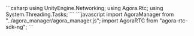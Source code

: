 <PlatformWrapper platform="unity">
```csharp
using UnityEngine.Networking;
using Agora.Rtc;
using System.Threading.Tasks;
```
</PlatformWrapper>
<PlatformWrapper platform="web">
```javascript
import AgoraManager from "../agora_manager/agora_manager.js";
import AgoraRTC from "agora-rtc-sdk-ng";
```
</PlatformWrapper>
